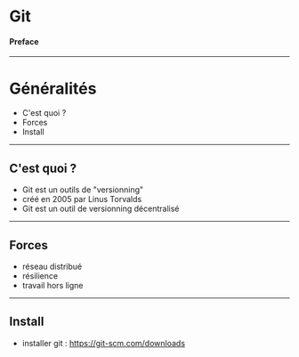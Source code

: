 # Git
#### Preface

---

# Généralités
* C'est quoi ?
* Forces
* Install

---

## C'est quoi ?
* Git est un outils de "versionning"
* créé en 2005 par Linus Torvalds
* Git est un outil de versionning décentralisé

---

## Forces
* réseau distribué
* résilience
* travail hors ligne

---

## Install

* installer git : https://git-scm.com/downloads

